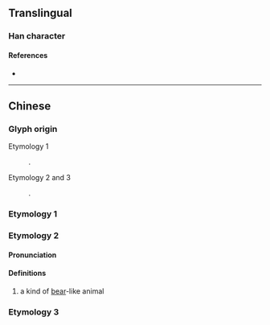 {{character info/new}}
{{also|獵}}
==Translingual==
{{Han simplified forms|獵|猟|猎}}

===Han character===
{{Han char|rn=94|rad=犬|as=08|sn=11|four=4426|canj=KHTA|ids=⿰犭昔}}

====References====
* {{Han ref|kx=0712.250|dkj=20472|dj=1125.010|hdz=21351.110|uh=730E|ud=29454}}

----

==Chinese==

===Glyph origin===
{{Han etym}}
; Etymology 1
: {{Han simp|獵|f=巤|t=昔}}.
; Etymology 2 and 3
: {{Han compound|犬|昔|ls=psc|c1=s|c2=p|t1=dog}}.

===Etymology 1===
{{zh-see|獵}}

===Etymology 2===
{{zh-forms}}

====Pronunciation====
{{zh-pron
|m=xī,xí,1nb=Mainland,2nb=Taiwan
|mc=y
|oc=y
|cat=n
}}

====Definitions====
{{zh-hanzi}}

# {{lb|zh|Chinese mythology}} a kind of [[bear]]-like animal

===Etymology 3===
{{zh-see|㹱|v}}